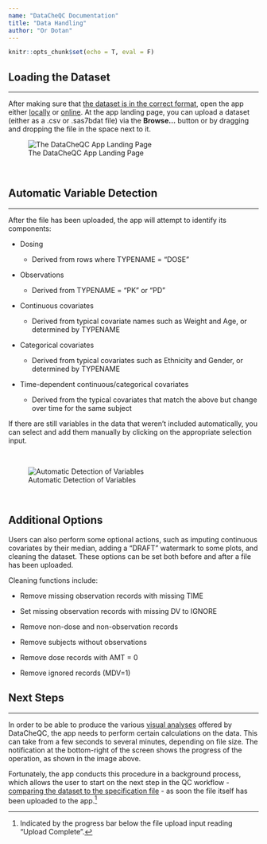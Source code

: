 ```yaml
---
name: "DataCheQC Documentation"
title: "Data Handling"
author: "Or Dotan"
---
```


```r
knitr::opts_chunk$set(echo = T, eval = F)
```

## Loading the Dataset

------------------------------------------------------------------------

After making sure that [the dataset is in the correct format](./input_format.html), open the app either [locally](./index.html#Getting_Started) or [online](http://dotanor.shinyapps.io/DataCheQC). At the app landing page, you can upload a dataset (either as a .csv or .sas7bdat file) via the **Browse...** button or by dragging and dropping the file in the space next to it.

![The DataCheQC App Landing Page](www/landing_page.png)

<br>

## Automatic Variable Detection

------------------------------------------------------------------------

After the file has been uploaded, the app will attempt to identify its components:

-   Dosing

    -   Derived from rows where TYPENAME = "DOSE"

-   Observations

    -   Derived from TYPENAME = "PK" or "PD"

-   Continuous covariates

    -   Derived from typical covariate names such as Weight and Age, or determined by TYPENAME

-   Categorical covariates

    -   Derived from typical covariates such as Ethnicity and Gender, or determined by TYPENAME

-   Time-dependent continuous/categorical covariates

    -   Derived from the typical covariates that match the above but change over time for the same subject

If there are still variables in the data that weren't included automatically, you can select and add them manually by clicking on the appropriate selection input.

<br>

![Automatic Detection of Variables](www/after_data_upload.png)

<br>

## Additional Options

Users can also perform some optional actions, such as imputing continuous covariates by their median, adding a "DRAFT" watermark to some plots, and cleaning the dataset. These options can be set both before and after a file has been uploaded.

Cleaning functions include:

-   Remove missing observation records with missing TIME

-   Set missing observation records with missing DV to IGNORE

-   Remove non-dose and non-observation records

-   Remove subjects without observations

-   Remove dose records with AMT = 0

-   Remove ignored records (MDV=1)

## Next Steps

------------------------------------------------------------------------

In order to be able to produce the various [visual analyses](./eda_st.html) offered by DataCheQC, the app needs to perform certain calculations on the data. This can take from a few seconds to several minutes, depending on file size. The notification at the bottom-right of the screen shows the progress of the operation, as shown in the image above.

Fortunately, the app conducts this procedure in a background process, which allows the user to start on the next step in the QC workflow - [comparing the dataset to the specification file](./dataset_qc.html) - as soon the file itself has been uploaded to the app.[^1]

[^1]: Indicated by the progress bar below the file upload input reading "Upload Complete".
